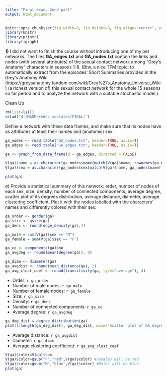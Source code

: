 ---
title: "Final exam. 2ond part"
output: html_document
---


```{r global_options, include=FALSE}
knitr::opts_chunk$set(fig.width=8, fig.height=8, fig.align="center", echo=TRUE, warning=FALSE, message=FALSE,autodep = TRUE,cache=TRUE)
library(knitr)
library(printr)
library(igraph)
```


**1)** I did not want to finish the course without introducing one of my pet networks. The files **GA_edges.txt** and **GA_nodes.txt** contain the links and nodes (with several attributes) of the sexual contact network among "Grey's Anatomy" characters in seasons 1-8. (Btw, a nice TFM topic: to automatically extract from the episodes' Short Summaries provided in the Grey's Anatomy Wiki (https://greysanatomy.fandom.com/wiki/Grey%27s_Anatomy_Universe_Wiki) (a richest version of) this sexual contact network for the whole 15 seasons so far period and to analyze the network with a suitable stochastic model.)

Clean Up
``` {r} 
rm(list=ls())
setwd('d:/MADM/redes sociales/FINAL/')
```

Define a network with these data frames, and make sure that its nodes have as attributes at least their names and (anatomic) sex.

``` {r}
ga_nodes <- read.table("GA_nodes.txt", header=TRUE, as.is=T)
ga_edges <- read.table("GA_edges.txt", header=TRUE, as.is=T)

ga <- graph_from_data_frame(d = ga_edges, directed = FALSE)

V(ga)$name = as.character(ga_nodes$name[match(V(ga)$name, rownames(ga_nodes))])
V(ga)$sex = as.character(ga_nodes$sex[match(V(ga)$name, ga_nodes$name)])

plot(ga)

```

*a)* Provide a statistical summary of this network: order, number of nodes of each sex, size, density, number of connected components, average degree, scatter plot of its degrees distribution, average distance, diameter, average clustering coefficient. Plot it with the nodes labelled with the characters' names and differently colored with their sex. 

``` {r}
ga_order <- gorder(ga)
ga_size <- gsize(ga)
ga_dens <- round(edge_density(ga),4)

ga_male = sum(V(ga)$sex == "M")
ga_female = sum(V(ga)$sex == "F")

ga_cc <- components(ga)$no
ga_avgdeg <- round(mean(degree(ga)), 0)

ga_diam <- diameter(ga)
ga_avgdist <- round(mean_distance(ga), 2)
ga_avg_clust_coef <- round(transitivity(ga, type="average"), 4)
```

* Order: `r ga_order`
* Number of male nodes: `r ga_male`
* Number of female nodes: `r ga_female`
* Size: `r ga_size`
* Density: `r ga_dens`
* Number of connected components: `r ga_cc` 
* Average degree: `r ga_avgdeg`
```{r}
ga_deg_dist = degree_distribution(ga)
plot(1:length(ga_deg_dist), ga_deg_dist, main="Scatter plot of GA degrees distribution", xlab="Degree", ylab="Distribution", pch=19)
```

* Average distance: `r ga_avgdist`
* Diameter: `r ga_diam`
* Average clustering coefficient: `r ga_avg_clust_coef`


```{r}
V(ga)$color=V(ga)$sex
V(ga)$color=gsub("F","red",V(ga)$color) #Females will be red
V(ga)$color=gsub("M","blue",V(ga)$color) #Males will be blue
plot(ga)
```
